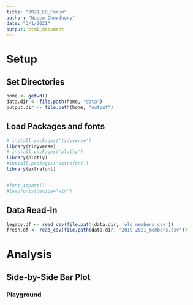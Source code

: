 ```yaml
---
title: "2021_LB_Forum"
author: "Naeem Chowdhury"
date: "3/1/2021"
output: html_document
---
```


# Setup

## Set Directories
```r
home <- getwd()
data.dir <- file.path(home, "data")
output.dir <- file.path(home, "output")
```

## Load Packages and fonts
```r
# install.packages('tidyverse')
library(tidyverse)
# install.packages('plotly')
library(plotly)
#install.packages('extrafont')
library(extrafont)


#font_import()
#loadfonts(device="win") 
```


## Data Read-in
```r
legacy.df <- read_csv(file.path(data.dir, 'old_members.csv'))
fresh.df <- read_csv(file.path(data.dir, '2019-2021_members.csv'))
```
# Analysis

## Side-by-Side Bar Plot

### Playground